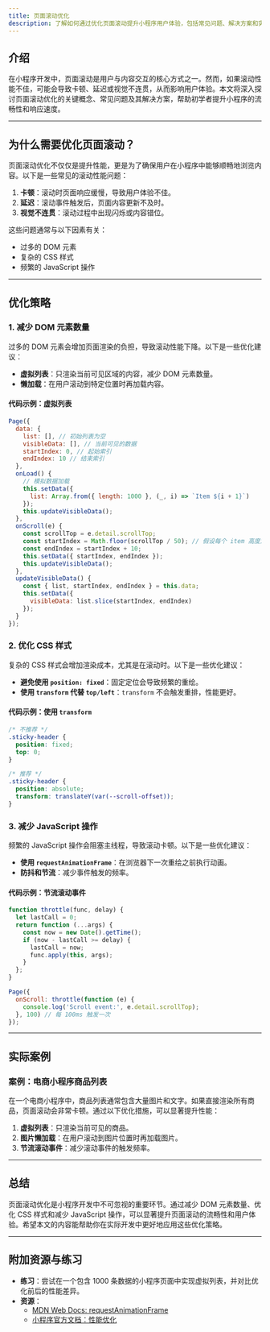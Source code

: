```yaml
---
title: 页面滚动优化
description: 了解如何通过优化页面滚动提升小程序用户体验，包括常见问题、解决方案和实际案例。
---
```


## 介绍

在小程序开发中，页面滚动是用户与内容交互的核心方式之一。然而，如果滚动性能不佳，可能会导致卡顿、延迟或视觉不连贯，从而影响用户体验。本文将深入探讨页面滚动优化的关键概念、常见问题及其解决方案，帮助初学者提升小程序的流畅性和响应速度。

---

## 为什么需要优化页面滚动？

页面滚动优化不仅仅是提升性能，更是为了确保用户在小程序中能够顺畅地浏览内容。以下是一些常见的滚动性能问题：

1. **卡顿**：滚动时页面响应缓慢，导致用户体验不佳。
2. **延迟**：滚动事件触发后，页面内容更新不及时。
3. **视觉不连贯**：滚动过程中出现闪烁或内容错位。

这些问题通常与以下因素有关：
- 过多的 DOM 元素
- 复杂的 CSS 样式
- 频繁的 JavaScript 操作

---

## 优化策略

### 1. 减少 DOM 元素数量

过多的 DOM 元素会增加页面渲染的负担，导致滚动性能下降。以下是一些优化建议：

- **虚拟列表**：只渲染当前可见区域的内容，减少 DOM 元素数量。
- **懒加载**：在用户滚动到特定位置时再加载内容。

#### 代码示例：虚拟列表

```javascript
Page({
  data: {
    list: [], // 初始列表为空
    visibleData: [], // 当前可见的数据
    startIndex: 0, // 起始索引
    endIndex: 10 // 结束索引
  },
  onLoad() {
    // 模拟数据加载
    this.setData({
      list: Array.from({ length: 1000 }, (_, i) => `Item ${i + 1}`)
    });
    this.updateVisibleData();
  },
  onScroll(e) {
    const scrollTop = e.detail.scrollTop;
    const startIndex = Math.floor(scrollTop / 50); // 假设每个 item 高度为 50px
    const endIndex = startIndex + 10;
    this.setData({ startIndex, endIndex });
    this.updateVisibleData();
  },
  updateVisibleData() {
    const { list, startIndex, endIndex } = this.data;
    this.setData({
      visibleData: list.slice(startIndex, endIndex)
    });
  }
});
```

### 2. 优化 CSS 样式

复杂的 CSS 样式会增加渲染成本，尤其是在滚动时。以下是一些优化建议：

- **避免使用 `position: fixed`**：固定定位会导致频繁的重绘。
- **使用 `transform` 代替 `top/left`**：`transform` 不会触发重排，性能更好。

#### 代码示例：使用 `transform`

```css
/* 不推荐 */
.sticky-header {
  position: fixed;
  top: 0;
}

/* 推荐 */
.sticky-header {
  position: absolute;
  transform: translateY(var(--scroll-offset));
}
```

### 3. 减少 JavaScript 操作

频繁的 JavaScript 操作会阻塞主线程，导致滚动卡顿。以下是一些优化建议：

- **使用 `requestAnimationFrame`**：在浏览器下一次重绘之前执行动画。
- **防抖和节流**：减少事件触发的频率。

#### 代码示例：节流滚动事件

```javascript
function throttle(func, delay) {
  let lastCall = 0;
  return function (...args) {
    const now = new Date().getTime();
    if (now - lastCall >= delay) {
      lastCall = now;
      func.apply(this, args);
    }
  };
}

Page({
  onScroll: throttle(function (e) {
    console.log('Scroll event:', e.detail.scrollTop);
  }, 100) // 每 100ms 触发一次
});
```

---

## 实际案例

### 案例：电商小程序商品列表

在一个电商小程序中，商品列表通常包含大量图片和文字。如果直接渲染所有商品，页面滚动会非常卡顿。通过以下优化措施，可以显著提升性能：

1. **虚拟列表**：只渲染当前可见的商品。
2. **图片懒加载**：在用户滚动到图片位置时再加载图片。
3. **节流滚动事件**：减少滚动事件的触发频率。

---

## 总结

页面滚动优化是小程序开发中不可忽视的重要环节。通过减少 DOM 元素数量、优化 CSS 样式和减少 JavaScript 操作，可以显著提升页面滚动的流畅性和用户体验。希望本文的内容能帮助你在实际开发中更好地应用这些优化策略。

---

## 附加资源与练习

- **练习**：尝试在一个包含 1000 条数据的小程序页面中实现虚拟列表，并对比优化前后的性能差异。
- **资源**：
  - [MDN Web Docs: requestAnimationFrame](https://developer.mozilla.org/zh-CN/docs/Web/API/Window/requestAnimationFrame)
  - [小程序官方文档：性能优化](https://developers.weixin.qq.com/miniprogram/dev/framework/performance/tips.html)
